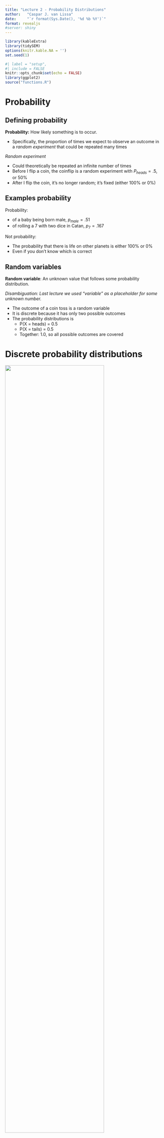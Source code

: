 ```yaml
---
title: "Lecture 2 - Probability Distributions"
author:   "Caspar J. van Lissa"
date:     "`r format(Sys.Date(), '%d %b %Y')`"
format: revealjs
#server: shiny
---
```


```r
library(kableExtra)
library(tidySEM)
options(knitr.kable.NA = '')
set.seed(1)
```

```r
#| label = "setup",
#| include = FALSE
knitr::opts_chunk$set(echo = FALSE)
library(ggplot2)
source("functions.R")
```

<!-- * Today we’ll discuss… -->

<!--   * Probabilities -->

<!--   * Normal distribution -->

<!--   * Readings for today: Chapter 6 (6.1-6.10) -->

<!-- | Week number  | Dates | Monday | Tuesday | Wednesday | Thursday | Friday | Notes | -->

<!-- | :-: | :-: | :-: | :-: | :-: | :-: | :-: | :-: | -->

<!-- | 35 | 30 Aug – 3 Sep  | Lecture 1 |   |   | Lab session 1 |   |   | -->

<!-- | 36 | 6 Sep – 10 Sep | Lecture 2 |   |   | Lab session 2 |   |   | -->

<!-- | 37 | 13 Sep – 17 Sep | Lecture 3 |   |   |   |   | Home-practice practical this week | -->

<!-- | 38 | 20 Sep – 24 Sep  | Lecture 4 |   |   | Lab session 3 |   |   | -->

<!-- | 39 | 27 Sep – 1 Oct | Lecture 5 |   |   | Lab session 4 |   |   | -->

<!-- | 40 | 4 Oct – 8 Oct | Lecture 6 |   |   |   |   |   | -->

<!-- | 41 | 11 Oct – 15 Oct | Lecture 7 |   |   | Lab session 5 |   |   | -->

<!-- | 42 | 18 Oct – 22 Oct | No lectures this week |  |  |  |  |   | -->

<!-- | 43 | 25 Oct – 29 Oct | Lecture 8 |   |   | Lab session 6 |   |   | -->

<!-- | 44 | 1 Nov – 5 Nov | Lecture 9 |   |   | Lab session 7 |   |   | -->

<!-- | 45 | 8 Nov – 12 Nov | Lecture 10 |   |   | Lab session 8 |   | Voluntary exam after lecture 10 | -->

<!-- ## Quiz lecture 1 -->

<!-- ## Question 1 -->

<!-- Suppose that I ask a random sample of 5 students how many pairs of shoes they have. The number of pairs are: 7, 6, 8, 6, and 8. -->

<!-- What is the variance of these pairs of shoes? -->

<!-- 4 -->

<!-- 7 -->

<!-- 1 -->

<!-- 2 -->

<!-- ## Question 1 - answer -->

<!-- ## Question 2 -->

<!-- Six students work on a Statistics exam. They obtain the following grades: 8, 9, 5, 6, 7 and 8. The teacher calculates a certain statistic, which is equal to 7.5. -->

<!-- Which statistic did the teacher calculate? -->

<!-- Mean -->

<!-- Standard deviation -->

<!-- Median -->

<!-- Mode -->

<!-- ## Question 2 - answer -->

<!-- Six students work on a Statistics exam. They obtain the following grades: 8, 9, 5, 6, 7 and 8. The teacher calculates a certain statistic, which is equal to 7.5. -->

<!-- Which statistic did the teacher calculate? -->

<!-- Mean; Mean = (8 + 9 + 5 + 6 + 7 + 8)/6 = 43/6 = 7.17 -->

<!-- Standard deviation; 1.47 -->

<!-- Median; 5, 6, 7, 8, 8, 9  7.5 -->

<!-- Mode; 8 -->

<!-- ## Question 3 -->

<!-- For which of the three scatterplots below is the correlation coefficient largest? -->

<!-- ![](images/Lecture 20.png) -->

<!-- ![](images/Lecture 21.png) -->

<!-- ![](images/Lecture 22.png) -->

<!-- ## Question 3 - ANSWER -->

<!-- For which of the three scatterplots below is the correlation coefficient largest? -->

<!-- ![](images/Lecture 23.png) -->

<!-- ![](images/Lecture 24.png) -->

<!-- ![](images/Lecture 25.png) -->

<!-- ## Question 4 -->

<!-- Bob investigates the relationship between number of COVID-19 vaccine doses had and the amount of headache people have. He concludes that there is a linear relationship, and the correlation coefficient  _r_  is equal to +0.17. -->

<!-- What can Bob conclude? -->

<!-- Larger number of vaccine doses cause more headache. -->

<!-- Larger number of vaccine doses cause less headache. -->

<!-- None of the above. -->

<!-- ## Question 4 - answer -->

<!-- Bob investigates the relationship between number of COVID-19 vaccine doses had and the amount of headache people have. He concludes that there is a linear relationship, and the correlation coefficient  _r_  is equal to +0.17. -->

<!-- What can Bob conclude? -->

<!-- Larger number of vaccine doses cause more headache. -->

<!-- Larger number of vaccine doses cause less headache. -->

<!-- _None of the above._ -->

# Probability

## Defining probability

**Probability:** How likely something is to occur.

* Specifically, the proportion of times we expect to observe an outcome in a *random experiment* that could be repeated many times

*Random experiment*

-   Could theoretically be repeated an infinite number of times
-   Before I flip a coin, the coinflip is a random experiment with $P_{heads} = .5$, or 50%
-   After I flip the coin, it's no longer random; it's fixed (either 100% or 0%)

## Examples probability

Probability:

-   of a baby being born male, $p_{male} = .51$
-   of rolling a 7 with two dice in Catan, $p_7 = .167$

Not probability:

-   The probability that there is life on other planets is either 100% or 0%
-   Even if you don't know which is correct

## Random variables

**Random variable**: An unknown value that follows some probability distribution.

*Disambiguation: Last lecture we used "variable" as a placeholder for some unknown number.*

-   The outcome of a coin toss is a random variable
-   It is discrete because it has only two possible outcomes
-   The probability distributions is
    -   P(X = heads) = 0.5
    -   P(X = tails) = 0.5
    -   Together: 1.0, so all possible outcomes are covered

# Discrete probability distributions

![](images/Lecture 28.gif){width=80%}

## Frequency vs probability

Frequency distributions

-   Summarize observed outcomes in a sample
-   E.g., the number of Dutch/foreign students in this class

A probability distribution is similar, but

-   Can be interpreted as the (estimated) probability of observing these outcomes in the future
-   E.g., if I select a random student in this class, what's the probability that they will be Dutch?

<!-- ## Random sample -->

## Discrete distributions

-   Probability mass function
    - 100% of the probability mass is distributed among finite discrete outcomes
-   Finite number of outcomes
    - Dutch student / foreign student
    - Student has tattoos / no tattoos
    - Describe using contingency table or bar chart
    
<!-- -   Each has a probability -->
<!--     -   $p_{tattoo} = .36$, $p_{\text{no tattoo}} = .64$ -->
<!--     -   $p_{Dutch} = .70$, $p_{\text{foreign}} = .30$ -->
<!-- -   Describe using table or bar chart -->

<!-- ```{r} -->
<!-- tab = data.frame(Value = c("Tattoo", "No tattoo"), Probability = c(.36, .64)) -->
<!-- knitr::kable(tab, digits = 2) -->
<!-- ``` -->

<!-- ## Cross table -->

```r
library(gtsummary)
set.seed(1)
n = 74
dutch <- sample.int(2, size = n, replace = TRUE, prob = c(.3, .7))
tattoo <- sapply(c(.2, .5)[dutch], rbinom, n = 1, size = 1)
df_tattoo <- data.frame(Dutch = ordered(dutch, levels = c(1,2), labels = c("No", "Yes")),
                 Tattoo = ordered(tattoo, levels = c(0,1), labels = c("No", "Yes")))
tmp <- table(df_tattoo); cell11 = tmp[1,1]; cell12 = tmp[1,2]; cell21 = tmp[2,1]; cell22 = tmp[2,2]
library(gt)
tbl_cross(df_tattoo, row=Dutch, col=Tattoo, percent="none")
```

## Indexing contingency tables

$i$: row

$j$: column

$f$: frequency (number of observations)

$f_{i,j}$: frequency in the cell in row $i$, column $j$


```r
df <- data.frame("$i$" = c("$i = 1$", "$i = 2$", "<b>Margin columns</b>"),
                 "$j = 1$" = c("$f_{1,1}$", "$f_{2,1}$", "$f_{+,1}$"), 
                 "$j = 2$" = c("$f_{1,2}$", "$f_{2,2}$",  "$f_{+,2}$"), 
                 "<b>Margin rows</b>" = c("$f_{1,+}$", "$f_{2,+}$", "$f_{+,+}$"), 
                 check.names = FALSE)

kbl(df, escape = FALSE, align = rep('l', length(df[,1])), format = "markdown") %>%
  kable_styling("striped") %>%
  add_header_above(c(" " = 1, "$j$" = 2, " " = 1))
```

## Marginal frequency distribution

Separate frequency distribution of each variable in contingency table

```r
kable(df, escape = FALSE, align = rep('l', length(df[,1])), format = "markdown") |>
  kable_styling("striped") |>
  add_header_above(c(" " = 1, "$j$" = 2, " " = 1))
```


## Marginal frequency distribution

<font color = "orange">For the variable "Tattoo":</font> How many people do / don't have one? $P(Tattoo)$

<font color = "purple">For the variable "Dutch":</font> How many students are Dutch / International? $P(Dutch)$

```r
df <- data.frame("Dutch" = c("No", "Yes", "<b>Total column</b>"),
                 "No" = c(cell11, cell21, cell11+cell21), 
                 "Yes" = c(cell12, cell22, cell12+cell22), 
                 "Total row" = c(
                   cell11+cell12, cell21+cell22, cell11+cell12+cell21+cell22), 
                 check.names = FALSE)
df$`Total row`[1:2] <- cell_spec(df$`Total row`[1:2], color = "purple", bold = TRUE)
df$No[3] <- cell_spec(df$No[3], color = "orange", bold = TRUE)
df$Yes[3] <- cell_spec(df$Yes[3], color = "orange", bold = TRUE)
kable(df, escape = FALSE, align = rep('l', length(df[,1]))) %>%
  kable_styling("striped") %>%
  add_header_above(c(" " = 1, "Tattoo" = 2, " " = 1))
```

## Conditional frequency distribution

Frequency distribution of one variable, for specific value of the other variable

E.g.: What is the conditional frequency distribution of Tattoos <font color = "purple">**for Dutch students?**</font> $P(Tattoo | Dutch)$

```r
df <- data.frame("Dutch" = c("No", "Yes", "<b>Total column</b>"),
                 "No" = c(cell11, cell21, cell11+cell21), 
                 "Yes" = c(cell12, cell22, cell12+cell22), 
                 "Total row" = c(cell11+cell12,cell21+cell22,cell11+cell12+cell21+cell22), 
                 check.names = FALSE)
df$No[2] <- cell_spec(df$No[2], color = "purple", bold = TRUE)
df$Yes[2] <- cell_spec(df$Yes[2], color = "purple", bold = TRUE)
kable(df, escape = FALSE, align = rep('l', length(df[,1]))) %>%
  kable_styling("striped") %>%
  add_header_above(c(" " = 1, "Tattoo" = 2, " " = 1))
```

## Joint frequency distribution

Frequency of a combination of two (or more) variables

E.g.: What is the frequency of <font color = "purple">**Dutch students with a tattoo**</font>? $P(Dutch \cap Tattoo)$

```r
df <- data.frame("Dutch" = c("No", "Yes", "<b>Total column</b>"),
                 "No" = c(cell11, cell21, cell11+cell21), 
                 "Yes" = c(cell12, cell22, cell12+cell22), 
                 "Total row" = c(cell11+cell12,cell21+cell22,cell11+cell12+cell21+cell22), 
                 check.names = FALSE)
df$Yes[2] <- cell_spec(df$Yes[2], color = "purple", bold = TRUE)
kbl(df, escape = FALSE, align = rep('l', length(df[,1]))) %>%
  kable_styling("striped") |>
  add_header_above(c(" " = 1, "Tattoo" = 2, " " = 1))
```



## Frequencies to probabilities

Divide frequencies by a total to get a probability distribution

Which frequencies and which total you use depends on what probability distribution you want

## Marginal probability distribution

Divide marginal totals by the <font color = "orange">global total</font>
	
E.g.: What is the <font color = "purple">marginal probability distribution of having a tattoo</font>? $P(Tattoo)$

```r
df <- data.frame("Dutch" = c("No", "Yes", "<b>Total column</b>"),
                 "No" = c(cell11, cell21, cell11+cell21), 
                 "Yes" = c(cell12, cell22, cell12+cell22), 
                 "Total row" = c(
                   paste0(cell11+cell12, " / ", cell11+cell12+cell21+cell22, " = ", round((cell11+cell12)/(cell11+cell12+cell21+cell22), digits = 2)), 
                   paste0(cell21+cell22, " / ", cell11+cell12+cell21+cell22, " = ", round((cell21+cell22)/(cell11+cell12+cell21+cell22), digits = 2)), paste0(cell11+cell12+cell21+cell22)), 
                 check.names = FALSE)
df$`Total row`[1:2] <- cell_spec(df$`Total row`[1:2], color = "purple", bold = TRUE)
df$`Total row`[3] <- cell_spec(df$`Total row`[3], color = "orange", bold = TRUE)
kable(df, escape = FALSE, align = rep('l', length(df[,1]))) %>%
  kable_styling("striped") %>%
  add_header_above(c(" " = 1, "Tattoo" = 2, " " = 1))
```

## Conditional probability distribution

Divide the row- or column frequencies by the <font color = "orange">marginal total</font>

E.g.: What is the conditional probability of <font color = "purple">having a tattoo for international students</font>?


```r
df <- data.frame("Dutch" = c("No", "Yes", "<b>Total column</b>"),
                 "No" = c(cell11, paste0(cell21, " / ", cell21+cell22, " = ", round((cell21)/(cell21+cell22), digits = 2)), cell11+cell21), 
                 "Yes" = c(cell12, paste0(cell22, " / ", cell21+cell22, " = ", round((cell22)/(cell21+cell22), digits = 2)), cell12+cell22), 
                "Total row" = c(cell11+cell12,
                                 cell21+cell22,cell11+cell12+cell21+cell22), 
                 check.names = FALSE)
df$Yes[2] <- cell_spec(df$Yes[2], color = "purple", bold = TRUE)
df$No[2] <- cell_spec(df$No[2], color = "purple", bold = TRUE)
df$`Total row`[2] <- cell_spec(df$`Total row`[2], color = "orange", bold = TRUE)
kable(df, escape = FALSE, align = rep('l', length(df[,1]))) %>%
  kable_styling("striped") %>%
  add_header_above(c(" " = 1, "Tattoo" = 2, " " = 1))

```


## Joint probability distribution

Divide the cell frequency by the <font color = "orange">global total</font>

E.g.: What is the joint probability of someone being <font color = "purple">Dutch and having a tattoo</font>? $P(Dutch \cap Tattoo)$


```r
df <- data.frame("Dutch" = c("No", "Yes", "<b>Total column</b>"),
                 "No" = c(cell11, paste0(cell21, " / ", cell21+cell22+cell11+cell12, " = ", round((cell21)/(cell11+cell12+cell21+cell22), digits = 2)), cell11+cell21), 
                 "Yes" = c(cell12, cell22, cell12+cell22), 
                "Total row" = c(cell11+cell12,
                                 cell21+cell22, cell11+cell12+cell21+cell22), 
                 check.names = FALSE)
df$No[2] <- cell_spec(df$No[2], color = "purple", bold = TRUE)
df$`Total row`[3] <- cell_spec(df$`Total row`[3], color = "orange", bold = TRUE)
kable(df, escape = FALSE, align = rep('l', length(df[,1]))) %>%
  kable_styling("striped") %>%
  add_header_above(c(" " = 1, "Tattoo" = 2, " " = 1))
```

# Continuous probability distributions

![](images/Lecture 27.gif){width=80%}

<!-- ::: {layout-ncol=2} -->
<!-- ![](images/Lecture 28.gif){width=80%} -->

<!-- ![](images/Lecture 27.gif){width=80%} -->
<!-- ::: -->


## Continuous probability distributions

* Infinite possible outcomes
* No exact probability for specific values
* Continuous *probability density function* describes how likely each outcome is
    + Cf. probability mass function for discrete outcomes
* Surface area determines probability
* Many probability distributions exist
* This course covers only one...

## Normal Distribution

Theoretical distribution for continuous variables

Bell-shaped, symmetric, from -infinity to +infinity

You can use it to describe (=model) real data

Two parameters:

-   Mean $\mu$ ("mu"): Most common / average value
-   Standard deviation $\sigma$ ("sigma"): Average deviation from the mean

```r
#| out.width = "40%"
knitr::include_graphics("images/Lecture 29.png")
```

## Examples of Normal Distributions

![](images/Lecture 212.png)

| Dist. |   μ   |  σ  |
|:-----:|:-----:|:---:|
|   1   | --1.0 | 0.5 |
|   2   |  0.5  | 0.5 |
|   3   |  0.5  | 1.5 |
|   4   |  2.0  | 1.0 |

## App

<https://statdist.com/distributions/normal>

<!-- ## Normal distribution: Location and scale -->

<!-- ```{r eval = FALSE} -->
<!-- library(shiny) -->
<!-- numericInput( -->
<!--   inputId = "mean", -->
<!--   label = "Mean:", -->
<!--   value = 0, -->
<!--   min = -4, -->
<!--   max = 4, -->
<!--   step = .2 -->
<!-- ); numericInput( -->
<!--   inputId = "sd", -->
<!--   label = "Standard deviation:", -->
<!--   value = 1, -->
<!--   min = 0, -->
<!--   max = 2, -->
<!--   step = .2 -->
<!-- ) -->

<!-- plotOutput("normdist") -->
<!-- ``` -->

<!-- ```{r eval = FALSE} -->
<!-- #| context: server -->
<!-- library(2) -->

<!-- output$normdist <- renderPlot({ p1 <- (data = data.frame(x = c(-5, 5)), aes(x)) + -->
<!--   stat_function(fun = dnorm, n = 101, args = list(mean = input$mean, sd = input$sd)) + ylab("Probability density") + -->
<!--   scale_y_continuous(breaks = NULL) -->
<!-- p1 + theme_bw() -->
<!-- }) -->
<!-- ``` -->

## Standard Normal Distribution (Z-distribution)

$Z \sim N(\mu = 0, \sigma^2 = 1)$ (so also $\sigma = 1$)

* We can standardize any normal distribution to the *Z*-distribution
* This removes the units of measurement of our original variable
* Standardizing allows us to calculate probabilities more easily
* Stats books contain probability values for the Z-distribution
* We can always convert back to the original units

## Standard Normal Distribution

$Z \sim N(\mu = 0, \sigma = 1)$

![](images/Lecture 213.png)

## X to Z and vice versa

You can standardize values of any normally distributed variable

$Z = \frac{X-\mu_x}{\sigma_x}$

**Standardizing:** Removing the original units of measurement

And reverse it to get the units back; for any Z-value:

$X = \mu_x + (Z*\sigma_x)$

## Properties of normal distribution

* The distribution is symmetric

![](images/Lecture 222.png)

$P(Z < -1.64) = P(Z > 1.64) = 0.05$

## Properties 2

* Total surface area is 1
* We can find areas by taking the complement (1-something)

$P(Z < 1.64) = .95$

```r
#| out.width = "50%"
knitr::include_graphics("images/Lecture 223.png")
```

So $P(Z > 1.64) = 1-.95 = .05$

## Properties 3

* Areas can be added

$P(Z > 0) = .5$

$P(-.5< Z < 0) = .19$

::: {layout-ncol=2}
![](images/Lecture 224.png){width=50%}

![](images/Lecture 225.png){width=50%}
:::

So $P(Z > -.5) = .5+.19 = .69$

## Properties 4

Standard percentages for mean, +/- 1, 2, 3 SD

* 50% of distribution is below $\mu$, 50% above

```r
library(ggplot2)
ggplot(data = data.frame(x = c(-4, 4)), aes(x)) +
  stat_function(fun = dnorm, n = 101, args = list(mean = 0, sd = 1)) +
  ylab("Probability density") +
  xlab("Z") +
  scale_y_continuous(breaks = NULL, expand = c(0,0)) +
  scale_x_continuous(breaks = c(-4:4)) +
  geom_vline(xintercept = 0, color = "black") +
  geom_area(stat = "function", fun = dnorm, fill = "red", alpha = .2, xlim = c(-1, 1), args = list(mean = 0, sd = 1)) +
  geom_area(stat = "function", fun = dnorm, fill = "red", alpha = .2, xlim = c(-2, 2), args = list(mean = 0, sd = 1)) +
  geom_area(stat = "function", fun = dnorm, fill = "red", alpha = .2, xlim = c(-3, 3), args = list(mean = 0, sd = 1)) +
  geom_errorbar(aes(xmin = -1, xmax = 1, y = dnorm(1)), width = .03)+
  geom_label(x = 0, y = dnorm(1), label = "+/-1SD: 68%") +
  geom_errorbar(aes(xmin = -2, xmax = 2, y = dnorm(2)), width = .03)+
  geom_label(x = 0, y = dnorm(2), label = "+/-2SD: 95%") +
  geom_errorbar(aes(xmin = -3, xmax = 3, y = dnorm(3)), width = .03)+
  geom_label(x = 0, y = dnorm(3), label = "+/-3SD: 99.7%") +
  theme_bw()
```

## Percentiles

The $k$-th percentile is the score below which $k$ percent of scores fall

So in the standard normal distribution:

* The mean/median is the 50th percentile, because $P(Z < 0) = .5$
* We call the 25th and 75th percentile the first and third *quartile*
* +1SD is the 84th percentile, because $P(Z < 1) = .84$

## Percentiles for X-scores

Let's apply this to $IQ \sim N(\mu = 100, \sigma = 15)$

* What percentile corresponds to IQ < 120?
* $Z = \frac{120-100}{15} = 1.33$
* $P(Z<1.33) \approx .90$,  so 90th percentile

```r
library(ggplot2)
boxloc <- -.003
x <- rnorm(10000, 100, 15)
ggplot(data = data.frame(x = x), aes(x = x)) +
    stat_function(fun = dnorm, n = 101, args = list(mean = 100, sd = 15)) +
    ylab("Probability density") +
    xlab("IQ") +
    geom_boxplot(ymin = boxloc-.002, ymax = boxloc+.002, y =boxloc)+
    scale_y_continuous(breaks = NULL, expand = c(0,0), limits = c(boxloc-.0025, .027))+
    geom_hline(yintercept = 0)+
    scale_x_continuous(breaks = c(90, 100, 110, 120)) +
    geom_vline(xintercept = 100, color = "black") +
    geom_vline(xintercept = 90, color = "red") +
    geom_vline(xintercept = 110, color = "red") +
    geom_vline(xintercept = 120, color = "green") +
    theme_bw()
```

# Describing data

## A simple model

We can use the normal distribution as a *model* for the distribution of an observed variable

```r
#| out.width = "70%"
knitr::include_graphics("images/Lecture 216.png")
```

## A simple model

"We assume variable X to be normally distributed"

This allows us to:

* Summarize people's values with just a mean and SD
* Calculate probabilities of observing certain scores using table

## Models can be wrong

Of course, the assumption can be wrong

```r
#| out.width = "70%"
knitr::include_graphics("images/Lecture 110.png")
```

* "All models are wrong, but some are useful" (Box)
* In this example, mean, SD, and probabilities are going to misrepresent our data somewhat (i.e.: not very useful)

## What if the model is wrong?

Solution:

* Choose a different probability distribution (not part of this course)
* Comment that the assumption of normality may be violated (e.g., in Discussion section)



<!-- ## Personality of 501 psychology students -->

<!-- ![](images/Lecture 216.png) -->

<!-- ![](images/Lecture 217.png) -->

<!-- ![](images/Lecture 218.png) -->

<!-- ![](images/Lecture 219.png) -->

# Exercises

## Exercises

Neuroticism is distributed $N(\mu = 50, \sigma = 10)$

What is the probability that a randomly chosen person has a neuroticism score of 60 or higher?

Complete the sentence: "95% of the population scores between ... and ... on neuroticism.

## Solutions

What is the probability that a randomly chosen person has a neuroticism score of 60 or higher?

```r
library(ggplot2)
ggplot(data = data.frame(x = c(10, 90)), aes(x)) +
    stat_function(fun = dnorm, n = 101, args = list(mean = 50, sd = 10)) +
  ylab("Probability density") +
  xlab("Neuroticism") +
    scale_y_continuous(breaks = NULL, expand = c(0,0), limits = c(0, .045)) +
    scale_x_continuous(breaks = c(25, 50, 60, 75)) +
    geom_vline(xintercept = 50, color = "black") +
    geom_vline(xintercept = 60, color = "red") +
    geom_area(stat = "function", fun = dnorm, fill = "red", alpha = .2, xlim = c(60, 90), args = list(mean = 50, sd = 10)) +
    geom_label(x = 50, y = .04, label = "Mean, 0.5") +
    geom_label(x = 60, y = .03, label = "+1SD, +0.34", hjust = 0, color = "red") +
  geom_label(x = 70, y = .005, label = "1 - (.5 + .34)", hjust = 0, color = "red") +
    theme_bw()
```

## Solutions

Complete the sentence: "95% of the population scores between ... and ... on neuroticism.

```r
library(ggplot2)
ggplot(data = data.frame(x = c(10, 90)), aes(x)) +
    stat_function(fun = dnorm, n = 101, args = list(mean = 50, sd = 10)) +
  ylab("Probability density") +
  xlab("Neuroticism") +
    scale_y_continuous(breaks = NULL, expand = c(0,0), limits = c(0, .045)) +
    scale_x_continuous(breaks = c(20, 30, 40, 50, 60, 70, 80)) +
    geom_vline(xintercept = 30, color = "red") +
    geom_vline(xintercept = 70, color = "red") +
    geom_area(stat = "function", fun = dnorm, fill = "red", alpha = .2, xlim = c(10, 30), args = list(mean = 50, sd = 10)) +
  geom_area(stat = "function", fun = dnorm, fill = "red", alpha = .2, xlim = c(70, 90), args = list(mean = 50, sd = 10)) +
    geom_label(x = 30, y = .005, label = "-2SD, .025", hjust = 1, color = "red") +
    geom_label(x = 70, y = .005, label = "+2SD, .025", hjust = 0, color = "red") +
     theme_bw()
```

## Calculate Z-values and p-values

1. **Draw the problem**
2. Check if the solution is (close to) a standard value like +/-SD
3. If not, calculate Z-score
4. Find p-value
    * In Z-table
    * Using an online calculator, e.g. https://onecompiler.com/r: `pnorm(zscore, mean, sd, lower.tail = TRUE)`
    * Using Excel formula: `=NORM.DIST(zscore, mean, sd, TRUE)`

## More difficult example

**Example:** Assume height is distributed

$\text{Height}\sim N(\mu = 180, \sigma = 20)$

* What percentage of the population is taller than 212cm?

Step 1: Draw the problem

Step 2: Standard solution? Not really

```r
#| out.width = "50%"
knitr::include_graphics("images/Lecture 220.png")
```

## Calculate p-value

Step 3: Calculate Z-score

* $Z = \frac{212 - 180}{20} = 1.6$

Step 4: Find p-value

* To the **right** of 1.6
* Excel: `=1-NORM.DIST(1.6, 0, 1, TRUE)`
* R: `pnorm(1.6, 0, 1, lower.tail = FALSE)`
* Table (next slide)

## Z-table

```r
#| out.width = "100%"
knitr::include_graphics("images/Lecture 221.png")
```

**Conclusion:** 5.48% of the population is taller than 212cm.
